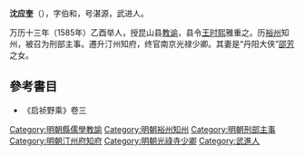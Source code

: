 '''沈应奎'''（{{bd|?||?|}}），字伯和，号湛源，武进人。

万历十三年（1585年）乙酉举人，授昆山县[[教谕|教谕]]，县令[[王时熙|王时熙]]雅重之。历[[裕州|裕州]]知州，被召为刑部主事。遷升汀州知府，终官南京光禄少卿。其妻是“丹阳大侠”[[邵芳|邵芳]]之女。

==參考書目==
*《启祯野乘》卷三

{{DEFAULTSORT:Shen沈}}
[[Category:明朝縣儒學教諭|Category:明朝縣儒學教諭]]
[[Category:明朝裕州知州|Category:明朝裕州知州]]
[[Category:明朝刑部主事|Category:明朝刑部主事]]
[[Category:明朝汀州府知府|Category:明朝汀州府知府]]
[[Category:明朝光祿寺少卿|Category:明朝光祿寺少卿]]
[[Category:武進人|Category:武進人]]